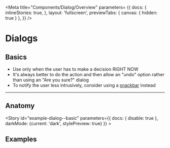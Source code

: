 <!-- dialog-overview.stories.mdx -->


<Meta 
    title="Components/Dialog/Overview" 
    parameters= {{
        docs: {
          inlineStories: true,
        },
        layout: 'fullscreen',
        previewTabs: { 
          canvas: { hidden: true } 
        },
    }}
/>

<style>{`
  #story--example-dialog--anatomy > div,
  #story--example-dialog--logout > div,
  #story--example-dialog--udf > div {
    height: 20rem !important;
  }
  .preview-dark {
    display: none;
  }
  .dark .preview-light {
    display: none;
  }
  .dark .preview-dark {
    display: block;
  }
`}</style>

# Dialogs

## Basics

- Use only when the user has to make a decision RIGHT NOW
- It's always better to do the action and then allow an "undo" option rather than using an "Are you sure?" dialog
- To notify the user less intrusively, consider using a [snackbar](?path=/story/example-snackbar--basic) instead

***

## Anatomy

<Story id="example-dialog--basic" parameters={{ docs: { disable: true }, darkMode: {current: 'dark', stylePreview: true} }} ></Story>

## Examples

<Pre>
  <Story id="example-dialog--logout" />
</Pre>
<Pre>
  <Story id="example-dialog--udf" />
</Pre>